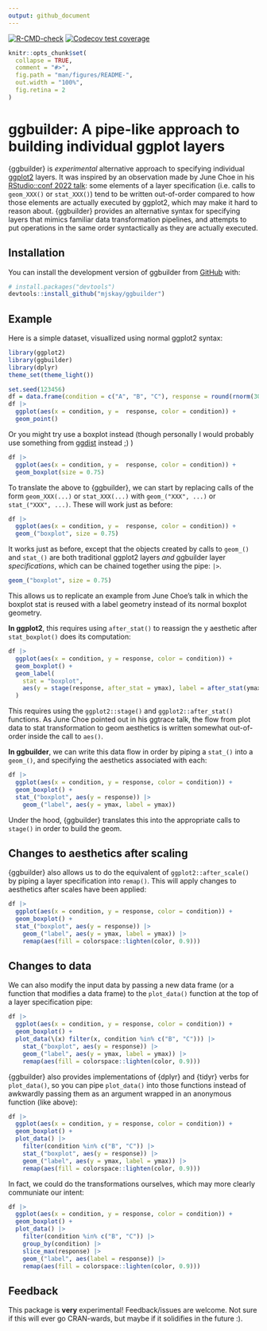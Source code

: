 ```yaml
---
output: github_document
---
```


<!-- README.md is generated from README.Rmd. Please edit that file -->
<!-- badges: start -->
[![R-CMD-check](https://github.com/mjskay/ggbuilder/actions/workflows/R-CMD-check.yaml/badge.svg)](https://github.com/mjskay/ggbuilder/actions/workflows/R-CMD-check.yaml)
[![Codecov test coverage](https://codecov.io/gh/mjskay/ggbuilder/branch/main/graph/badge.svg)](https://app.codecov.io/gh/mjskay/ggbuilder?branch=main)
<!-- badges: end -->

```r
knitr::opts_chunk$set(
  collapse = TRUE,
  comment = "#>",
  fig.path = "man/figures/README-",
  out.width = "100%",
  fig.retina = 2
)
```

# ggbuilder: A pipe-like approach to building individual ggplot layers

{ggbuilder} is *experimental* alternative approach to specifying individual [ggplot2](https://ggplot2.tidyverse.org/)
layers. It was inspired by an observation made by June Choe in his [RStudio::conf 2022 talk](https://twitter.com/yjunechoe/status/1552658547867017217?s=20&t=eC4R9YVtf51Fa8k_GTySUw):
some elements of a layer specification (i.e. calls to `geom_XXX()` or `stat_XXX()`)
tend to be written out-of-order compared to how those elements are actually executed by ggplot2,
which may make it hard to reason about.
{ggbuilder} provides an alternative syntax for specifying layers that mimics
familiar data transformation pipelines, and attempts to put operations in the
same order syntactically as they are actually executed.

## Installation

You can install the development version of ggbuilder from [GitHub](https://github.com/) with:

``` r
# install.packages("devtools")
devtools::install_github("mjskay/ggbuilder")
```

## Example

Here is a simple dataset, visuallized using normal ggplot2 syntax:

```r
library(ggplot2)
library(ggbuilder)
library(dplyr)
theme_set(theme_light())

set.seed(123456)
df = data.frame(condition = c("A", "B", "C"), response = round(rnorm(30, 1:3), 1))
df |>
  ggplot(aes(x = condition, y =  response, color = condition)) +
  geom_point()
```

Or you might try use a boxplot instead (though personally I would probably use 
something from [ggdist](https://mjskay.github.io/ggdist/) instead ;) )

```r
df |>
  ggplot(aes(x = condition, y =  response, color = condition)) +
  geom_boxplot(size = 0.75)
```

To translate the above to {ggbuilder}, we can start by replacing calls of the
form `geom_XXX(...)` or `stat_XXX(...)` with `geom_("XXX", ...)` or `stat_("XXX", ...)`.
These will work just as before:

```r
df |>
  ggplot(aes(x = condition, y =  response, color = condition)) +
  geom_("boxplot", size = 0.75)
```

It works just as before, except that the objects created by calls to `geom_()`
and `stat_()` are both traditional ggplot2 layers *and* ggbuilder layer *specifications*,
which can be chained together using the pipe: `|>`.

```r
geom_("boxplot", size = 0.75)
```

This allows us to replicate an example from June Choe's talk in which the boxplot
stat is reused with a label geometry instead of its normal boxplot geometry.

**In ggplot2**, this requires using `after_stat()` to reassign the y aesthetic
after `stat_boxplot()` does its computation:

```r
df |>
  ggplot(aes(x = condition, y = response, color = condition)) +
  geom_boxplot() +
  geom_label(
    stat = "boxplot", 
    aes(y = stage(response, after_stat = ymax), label = after_stat(ymax))
  )
```

This requires using the `ggplot2::stage()` and `ggplot2::after_stat()` functions.
As June Choe pointed out in his ggtrace talk, the flow from plot data to stat 
transformation to geom aesthetics is written somewhat out-of-order inside the call
to `aes()`.

**In ggbuilder**, we can write this data flow in order by piping a `stat_()` into
a `geom_()`, and specifying the aesthetics associated with each:

```r
df |>
  ggplot(aes(x = condition, y = response, color = condition)) +
  geom_boxplot() +
  stat_("boxplot", aes(y = response)) |>
    geom_("label", aes(y = ymax, label = ymax))
```

Under the hood, {ggbuilder} translates this into the appropriate calls to
`stage()` in order to build the geom.

## Changes to aesthetics after scaling

{ggbuilder} also allows us to do the equivalent of `ggplot2::after_scale()` by
piping a layer specification into `remap()`. This will apply changes to
aesthetics after scales have been applied:

```r
df |>
  ggplot(aes(x = condition, y = response, color = condition)) +
  geom_boxplot() +
  stat_("boxplot", aes(y = response)) |>
    geom_("label", aes(y = ymax, label = ymax)) |>
    remap(aes(fill = colorspace::lighten(color, 0.9)))
```

## Changes to data

We can also modify the input data by passing a new data frame (or a function that
modifies a data frame) to the `plot_data()` function at the top of a layer specification
pipe:

```r
df |>
  ggplot(aes(x = condition, y = response, color = condition)) +
  geom_boxplot() +
  plot_data(\(x) filter(x, condition %in% c("B", "C"))) |>
    stat_("boxplot", aes(y = response)) |>
    geom_("label", aes(y = ymax, label = ymax)) |>
    remap(aes(fill = colorspace::lighten(color, 0.9)))
```

{ggbuilder} also provides implementations of {dplyr} and {tidyr} verbs for `plot_data()`,
so you can pipe `plot_data()` into those functions instead of awkwardly passing them
as an argument wrapped in an anonymous function (like above):

```r
df |>
  ggplot(aes(x = condition, y = response, color = condition)) +
  geom_boxplot() +
  plot_data() |>
    filter(condition %in% c("B", "C")) |>
    stat_("boxplot", aes(y = response)) |>
    geom_("label", aes(y = ymax, label = ymax)) |>
    remap(aes(fill = colorspace::lighten(color, 0.9)))
```

In fact, we could do the transformations ourselves,
which may more clearly communiate our intent:

```r
df |>
  ggplot(aes(x = condition, y = response, color = condition)) +
  geom_boxplot() +
  plot_data() |>
    filter(condition %in% c("B", "C")) |>
    group_by(condition) |>
    slice_max(response) |>
    geom_("label", aes(label = response)) |>
    remap(aes(fill = colorspace::lighten(color, 0.9)))
```

## Feedback

This package is **very** experimental! Feedback/issues are welcome. Not sure
if this will ever go CRAN-wards, but maybe if it solidifies in the future :).
